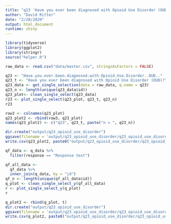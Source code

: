 ```yaml
---
title: "q23 'Have you ever been diagnosed with Opioid Use Disorder (OUD)?'"
author: "David Ritter"
date: "2/28/2020"
output: html_document
runtime: shiny
---
```


```r
library(tidyverse)
library(ggplot2)
library(stringr)
source("helper.R")
```

```r
raw_data <- read.csv("data/master.csv", stringsAsFactors = FALSE)
```

```r
q23 <- "Have.you.ever.been.diagnosed.with.Opioid.Use.Disorder..OUD.."
q23_t <- "Have you ever been diagnosed with Opioid Use Disorder (OUD)?"
q23_data <- get_single_selection(data = raw_data, q.name = q23)
q23_n <- length(unique(q23_data$id))
q23_plot<- clean_single_select(q23_data)
r23 <- plot_single_select(q23_plot, q23_t, q23_n)
r23
```

```r
row3 <- colnames(q23_plot)
q23_plot2 <- rbind(row3, q23_plot)
names(q23_plot2) <- c("q23", q23_t, paste("n = ", q23_n))
```

```r
dir.create("output/q23_opioid_use_disorder")
ggsave(filename = 'output/q23_opioid_use_disorder/q23_opioid_use_disorder.png', plot = r23, device = 'png')
write.csv(q23_plot2, paste0("output/q23_opioid_use_disorder/q23_opioid_use_disorder_", q23_n,".csv"), row.names=F)
```







```r
qf_data <- q_data %>%
  filter(response == "Response text")
```

```r
qf_all_data <- 
  qf_data %>%
  inner_join(q_data, by = "id")
qf_n <- length(unique(qf_all_data$id))
q_plot <- clean_single_select_y(qf_all_data)
r <- plot_single_select_y(q_plot)
r
```

```r
q_plot2 <- rbind(q_plot, t)
dir.create("output/q23_opioid_use_disorder")
ggsave(filename = 'output/q23_opioid_use_disorder/q23_opioid_use_disorder.png', plot = r, device = 'png')
write.csv(q_plot2, paste0("output/q23_opioid_use_disorder/q23_opioid_use_disorder_", qf_n,".csv"), row.names=F)
```
